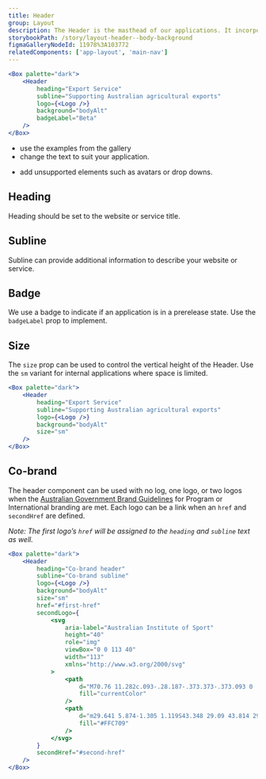```yaml
---
title: Header
group: Layout
description: The Header is the masthead of our applications. It incorporates the Department of Agriculture, Fisheries and Forestry Coat of Arms logo and provides a user context on where they are.
storybookPath: /story/layout-header--body-background
figmaGalleryNodeId: 11978%3A103772
relatedComponents: ['app-layout', 'main-nav']
---
```


```jsx live
<Box palette="dark">
	<Header
		heading="Export Service"
		subline="Supporting Australian agricultural exports"
		logo={<Logo />}
		background="bodyAlt"
		badgeLabel="Beta"
	/>
</Box>
```

<DoHeading />

- use the examples from the gallery
- change the text to suit your application.

<DontHeading />

- add unsupported elements such as avatars or drop downs.

## Heading

Heading should be set to the website or service title.

## Subline

Subline can provide additional information to describe your website or service.

## Badge

We use a badge to indicate if an application is in a prerelease state. Use the `badgeLabel` prop to implement.

## Size

The `size` prop can be used to control the vertical height of the Header. Use the `sm` variant for internal applications where space is limited.

```jsx live
<Box palette="dark">
	<Header
		heading="Export Service"
		subline="Supporting Australian agricultural exports"
		logo={<Logo />}
		background="bodyAlt"
		size="sm"
	/>
</Box>
```

## Co-brand

The header component can be used with no log, one logo, or two logos when the [Australian Government Brand Guidelines](https://www.pmc.gov.au/publications/australian-government-branding-guildelines) for Program or International branding are met. Each logo can be a link when an `href` and `secondHref` are defined.

_Note: The first logo’s `href` will be assigned to the `heading` and `subline` text as well._

```jsx live
<Box palette="dark">
	<Header
		heading="Co-brand header"
		subline="Co-brand subline"
		logo={<Logo />}
		background="bodyAlt"
		size="sm"
		href="#first-href"
		secondLogo={
			<svg
				aria-label="Australian Institute of Sport"
				height="40"
				role="img"
				viewBox="0 0 113 40"
				width="113"
				xmlns="http://www.w3.org/2000/svg"
			>
				<path
					d="M70.76 11.282c.093-.28.187-.373.373-.373.093 0 .28 0 .373.373l2.704 9.883h-6.154l2.704-9.883Zm3.73-.84c-.653-2.237-2.424-2.517-3.357-2.517-1.025 0-2.797.373-3.45 2.518l-5.78 20.14v.28c0 .466.372.745.745.745h1.865c.373 0 .746-.28.84-.652l1.957-6.9h7.646l1.958 6.9c.093.373.373.652.746.652h1.865c.466 0 .746-.28.746-.746v-.28l-5.781-20.14ZM89.687 8.205H88.01a.836.836 0 0 0-.84.84v21.817c0 .467.374.84.84.84h1.678c.467 0 .84-.467.84-.84V9.044c-.094-.466-.373-.839-.84-.839ZM107.405 18.928l-2.89-1.679c-2.238-1.398-3.264-2.237-3.264-3.543 0-2.051 1.119-2.704 4.289-2.704 1.772 0 4.01.093 5.315.187h.093c.466 0 .746-.28.746-.746V9.137c0-.28-.093-.652-.746-.745-1.119-.187-3.543-.373-5.408-.373-5.035 0-7.646 1.958-7.646 5.78 0 2.798 1.772 4.383 4.383 6.061l2.983 1.865c2.891 1.771 3.637 2.61 3.637 3.916 0 1.678-.56 3.357-4.476 3.357-1.492 0-3.729-.094-5.128-.187H99.2c-.466 0-.746.28-.746.746v1.212c0 .466.187.746.84.84 1.398.186 3.076.465 5.221.465 6.899 0 7.925-4.009 7.925-6.433 0-2.797-1.399-4.569-5.035-6.713Z"
					fill="currentColor"
				/>
				<path
					d="m29.641 5.874-1.305 1.119S43.348 29.09 43.814 29.837c.56.746 1.492 2.144 1.678 3.077l.933-1.585c-.094-.653-.373-1.306-.84-1.959L29.641 5.875ZM31.973 3.916l-1.305 1.119S45.027 26.2 45.493 26.946c.56.746 1.492 2.145 1.678 3.077l.933-1.585c-.093-.652-.373-1.305-.84-1.958-1.77-2.61-15.29-22.564-15.29-22.564ZM34.397 1.958l-1.305 1.119s13.706 20.14 14.172 20.886c.56.746 1.492 2.144 1.679 3.077l.839-1.492c-.093-.653-.466-1.399-.84-2.051-1.77-2.704-14.545-21.539-14.545-21.539ZM50.62 20.606 36.634 0l-1.212 1.026s13.053 19.207 13.52 19.953c.56.746 1.492 2.145 1.585 3.17l.839-1.492c0-.56-.187-1.305-.746-2.05ZM27.31 7.925l-1.212 1.12c.093.093 2.424 3.45 5.222 7.738-2.89-1.398-15.944-7.832-16.877-8.205-.839-.373-3.17-1.305-4.196-.746L9.222 9.138c1.119-.467 2.517 0 3.45.373.932.372 17.249 8.391 20.512 9.976l1.679 2.518c-9.79-4.756-21.725-10.63-22.378-10.91-.839-.372-2.984-1.212-4.102-.745l-1.026 1.305c1.119-.466 2.61 0 3.357.373.652.28 15.477 7.552 25.92 12.68l1.679 2.518c-4.942-2.424-26.854-13.147-27.786-13.52-.84-.373-2.984-1.305-4.196-.746l-1.025 1.306c1.119-.466 2.61 0 3.356.373.933.466 27.786 13.52 31.422 15.291.746 1.026 1.305 1.865 1.678 2.424-6.806-3.356-32.26-15.757-33.193-16.13-.84-.373-2.984-1.306-4.196-.84L3.348 16.69c1.118-.466 2.61.093 3.356.373 1.026.466 32.168 15.664 35.898 17.53 0 .092-.094.279-.187.372-.373.466-1.026.56-1.865.186-.839-.372-7.459-3.73-14.638-7.179-9.324-4.569-18.928-9.23-20.047-9.697-1.678-.746-3.45-.373-4.569.933-1.119 1.212-1.212 2.89-.28 4.475C2.417 26.014 11.46 39.441 11.833 40l1.399-.932c-.093-.187-9.324-13.986-10.816-16.317-.56-.933-.56-1.772.093-2.518l.094-.093c.093.28.28.653.466 1.026 1.398 2.33 11.282 16.97 11.375 17.062l1.399-.932c-.094-.093-9.884-14.825-11.282-17.156-.187-.28-.28-.56-.373-.746.373 0 .652.093 1.025.186.094.094.467.187.933.467C8.01 22.937 16.96 36.364 17.054 36.55l1.399-.839c-.094-.093-7.46-11.282-9.418-14.172.746.372 1.585.745 2.425 1.212 1.864 2.797 8.111 12.214 8.111 12.307l1.399-.839c-1.026-1.585-5.221-7.832-6.527-9.977.84.373 1.585.746 2.424 1.213 1.492 2.237 5.315 7.925 5.315 8.018l1.399-.932s-2.611-3.916-3.823-5.688c1.865.933 3.73 1.772 5.501 2.704 7.46 3.637 13.8 6.807 14.639 7.18 1.398.652 2.983.466 3.822-.653.747-.933 1.026-2.238-.093-4.01-1.678-2.61-16.13-23.962-16.317-24.149Z"
					fill="#FFC709"
				/>
			</svg>
		}
		secondHref="#second-href"
	/>
</Box>
```
